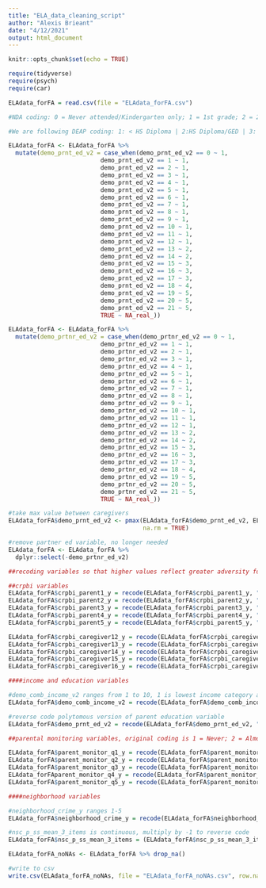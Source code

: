 ```yaml
---
title: "ELA_data_cleaning_script"
author: "Alexis Brieant"
date: "4/12/2021"
output: html_document
---
```


```r
knitr::opts_chunk$set(echo = TRUE)

require(tidyverse)
require(psych)
require(car)

```

```r

ELAdata_forFA = read.csv(file = "ELAdata_forFA.csv")
```

```r
#NDA coding: 0 = Never attended/Kindergarten only; 1 = 1st grade; 2 = 2nd grade; 3 = 3rd grade; 4 = 4th grade; 5 = 5th grade; 6 = 6th grade; 7 = 7th grade; 8 = 8th grade; 9 = 9th grade; 10 = 10th grade; 11 = 11th grade; 12 = 12th grade; 13 = High school graduate; 14 = GED or equivalent; 15 = Some college; 16 = Associate degree: Occupational; 17 = Associate degree: Academic Program; 18 = Bachelor's degree (ex. BA); 19 = Master's degree (ex. MA); 20 = Professional School degree (ex. MD); 21 = Doctoral degree

#We are following DEAP coding: 1: < HS Diploma | 2:HS Diploma/GED | 3: some college | 4: Bachelor |5: Post Graduate Degree

ELAdata_forFA <- ELAdata_forFA %>%
  mutate(demo_prnt_ed_v2 = case_when(demo_prnt_ed_v2 == 0 ~ 1,
                          demo_prnt_ed_v2 == 1 ~ 1,
                          demo_prnt_ed_v2 == 2 ~ 1,
                          demo_prnt_ed_v2 == 3 ~ 1,
                          demo_prnt_ed_v2 == 4 ~ 1,
                          demo_prnt_ed_v2 == 5 ~ 1,
                          demo_prnt_ed_v2 == 6 ~ 1,
                          demo_prnt_ed_v2 == 7 ~ 1,
                          demo_prnt_ed_v2 == 8 ~ 1,
                          demo_prnt_ed_v2 == 9 ~ 1,
                          demo_prnt_ed_v2 == 10 ~ 1,
                          demo_prnt_ed_v2 == 11 ~ 1,
                          demo_prnt_ed_v2 == 12 ~ 1,
                          demo_prnt_ed_v2 == 13 ~ 2,
                          demo_prnt_ed_v2 == 14 ~ 2,
                          demo_prnt_ed_v2 == 15 ~ 3,
                          demo_prnt_ed_v2 == 16 ~ 3,
                          demo_prnt_ed_v2 == 17 ~ 3,
                          demo_prnt_ed_v2 == 18 ~ 4,
                          demo_prnt_ed_v2 == 19 ~ 5,
                          demo_prnt_ed_v2 == 20 ~ 5,
                          demo_prnt_ed_v2 == 21 ~ 5,
                          TRUE ~ NA_real_))

ELAdata_forFA <- ELAdata_forFA %>%
  mutate(demo_prtnr_ed_v2 = case_when(demo_prtnr_ed_v2 == 0 ~ 1,
                          demo_prtnr_ed_v2 == 1 ~ 1,
                          demo_prtnr_ed_v2 == 2 ~ 1,
                          demo_prtnr_ed_v2 == 3 ~ 1,
                          demo_prtnr_ed_v2 == 4 ~ 1,
                          demo_prtnr_ed_v2 == 5 ~ 1,
                          demo_prtnr_ed_v2 == 6 ~ 1,
                          demo_prtnr_ed_v2 == 7 ~ 1,
                          demo_prtnr_ed_v2 == 8 ~ 1,
                          demo_prtnr_ed_v2 == 9 ~ 1,
                          demo_prtnr_ed_v2 == 10 ~ 1,
                          demo_prtnr_ed_v2 == 11 ~ 1,
                          demo_prtnr_ed_v2 == 12 ~ 1,
                          demo_prtnr_ed_v2 == 13 ~ 2,
                          demo_prtnr_ed_v2 == 14 ~ 2,
                          demo_prtnr_ed_v2 == 15 ~ 3,
                          demo_prtnr_ed_v2 == 16 ~ 3,
                          demo_prtnr_ed_v2 == 17 ~ 3,
                          demo_prtnr_ed_v2 == 18 ~ 4,
                          demo_prtnr_ed_v2 == 19 ~ 5,
                          demo_prtnr_ed_v2 == 20 ~ 5,
                          demo_prtnr_ed_v2 == 21 ~ 5,
                          TRUE ~ NA_real_))

#take max value between caregivers
ELAdata_forFA$demo_prnt_ed_v2 <- pmax(ELAdata_forFA$demo_prnt_ed_v2, ELAdata_forFA$demo_prtnr_ed_v2,
                                      na.rm = TRUE)

#remove partner ed variable, no longer needed
ELAdata_forFA <- ELAdata_forFA %>% 
  dplyr::select(-demo_prtnr_ed_v2)

```


```r
##recoding variables so that higher values reflect greater adversity for all variables

##crpbi variables
ELAdata_forFA$crpbi_parent1_y = recode(ELAdata_forFA$crpbi_parent1_y, "1=3; 2=2; 3=1")
ELAdata_forFA$crpbi_parent2_y = recode(ELAdata_forFA$crpbi_parent2_y, "1=3; 2=2; 3=1")
ELAdata_forFA$crpbi_parent3_y = recode(ELAdata_forFA$crpbi_parent3_y, "1=3; 2=2; 3=1")
ELAdata_forFA$crpbi_parent4_y = recode(ELAdata_forFA$crpbi_parent4_y, "1=3; 2=2; 3=1")
ELAdata_forFA$crpbi_parent5_y = recode(ELAdata_forFA$crpbi_parent5_y, "1=3; 2=2; 3=1")

ELAdata_forFA$crpbi_caregiver12_y = recode(ELAdata_forFA$crpbi_caregiver12_y, "1=3; 2=2; 3=1")
ELAdata_forFA$crpbi_caregiver13_y = recode(ELAdata_forFA$crpbi_caregiver13_y, "1=3; 2=2; 3=1")
ELAdata_forFA$crpbi_caregiver14_y = recode(ELAdata_forFA$crpbi_caregiver14_y, "1=3; 2=2; 3=1")
ELAdata_forFA$crpbi_caregiver15_y = recode(ELAdata_forFA$crpbi_caregiver15_y, "1=3; 2=2; 3=1")
ELAdata_forFA$crpbi_caregiver16_y = recode(ELAdata_forFA$crpbi_caregiver16_y, "1=3; 2=2; 3=1")

####income and education variables

#demo_comb_income_v2 ranges from 1 to 10, 1 is lowest income category and 10 is highest
ELAdata_forFA$demo_comb_income_v2 = recode(ELAdata_forFA$demo_comb_income_v2, "1=10; 2=9; 3=8; 4=7; 5=6; 6=5; 7=4; 8=3; 9=2; 10=1")

#reverse code polytomous version of parent education variable
ELAdata_forFA$demo_prnt_ed_v2 = recode(ELAdata_forFA$demo_prnt_ed_v2, "1=5; 2=4; 3=3; 4=2; 5=1")

##parental monitoring variables, original coding is 1 = Never; 2 = Almost Never; 3 = Sometimes; 4 = Often; 5 = Always or Almost Always (higher values = less adversity)

ELAdata_forFA$parent_monitor_q1_y = recode(ELAdata_forFA$parent_monitor_q1_y, "1=5; 2=4; 3=3; 4=2; 5=1")
ELAdata_forFA$parent_monitor_q2_y = recode(ELAdata_forFA$parent_monitor_q2_y, "1=5; 2=4; 3=3; 4=2; 5=1")
ELAdata_forFA$parent_monitor_q3_y = recode(ELAdata_forFA$parent_monitor_q3_y, "1=5; 2=4; 3=3; 4=2; 5=1")
ELAdata_forFAparent_monitor_q4_y = recode(ELAdata_forFA$parent_monitor_q4_y, "1=5; 2=4; 3=3; 4=2; 5=1")
ELAdata_forFA$parent_monitor_q5_y = recode(ELAdata_forFA$parent_monitor_q5_y, "1=5; 2=4; 3=3; 4=2; 5=1")

####neighborhood variables

#neighborhood_crime_y ranges 1-5
ELAdata_forFA$neighborhood_crime_y = recode(ELAdata_forFA$neighborhood_crime_y, "1=5; 2=4; 3=3; 4=2; 5=1")

#nsc_p_ss_mean_3_items is continuous, multiply by -1 to reverse code
ELAdata_forFA$nsc_p_ss_mean_3_items = (ELAdata_forFA$nsc_p_ss_mean_3_items) * -1

```

```r
ELAdata_forFA_noNAs <- ELAdata_forFA %>% drop_na()

#write to csv
write.csv(ELAdata_forFA_noNAs, file = "ELAdata_forFA_noNAs.csv", row.names = FALSE)
```

